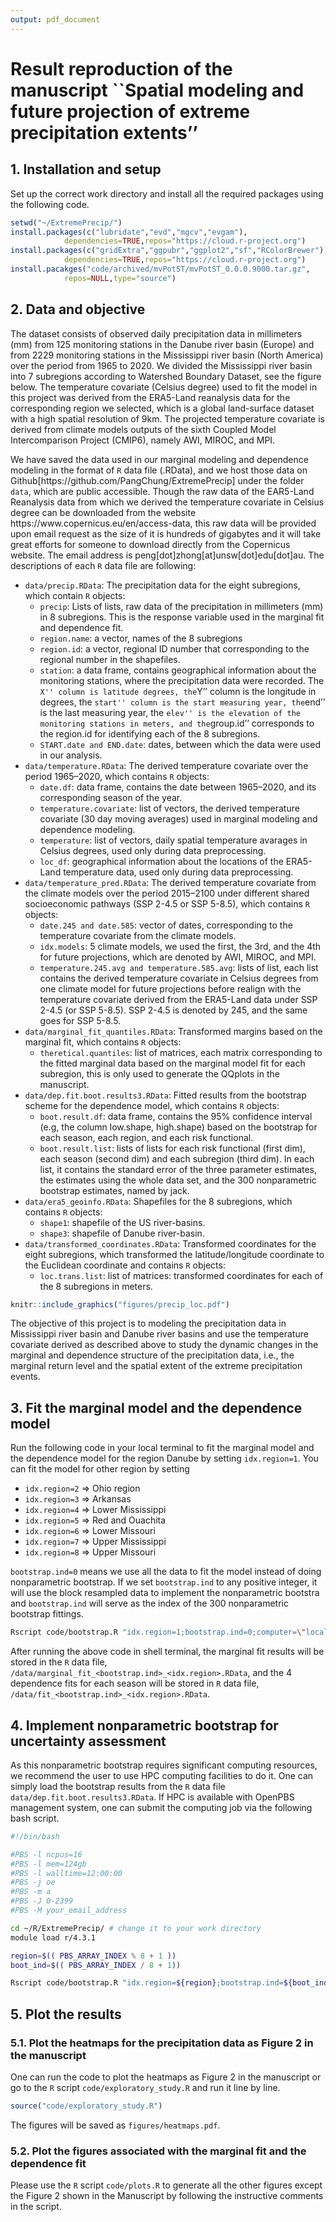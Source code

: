 ```yaml
---
output: pdf_document
---
```


# Result reproduction of the manuscript ``Spatial modeling and future projection of extreme precipitation extents''
## 1. Installation and setup
Set up the correct work directory and install all the required packages using the following code.

```r
setwd("~/ExtremePrecip/")
install.packages(c("lubridate","evd","mgcv","evgam"),
            dependencies=TRUE,repos="https://cloud.r-project.org")
install.packages(c("gridExtra","ggpubr","ggplot2","sf","RColorBrewer"),
            dependencies=TRUE,repos="https://cloud.r-project.org")
install.pacakges("code/archived/mvPotST/mvPotST_0.0.0.9000.tar.gz",
            repos=NULL,type="source")
```

## 2. Data and objective
The dataset consists of observed daily precipitation data in millimeters (mm) from 125 monitoring stations in the Danube river basin (Europe) and from 2229 monitoring stations in the Mississippi river basin (North America) over the period from 1965 to 2020. We divided the Mississippi river basin into 7 subregions according to Watershed Boundary Dataset, see the figure below. The temperature covariate (Celsius degree) used to fit the model in this project was derived from the ERA5-Land reanalysis data for the corresponding region we selected, which is a global land-surface dataset with a high spatial resolution of 9km. The projected temperature covariate is derived from climate models outputs of the sixth Coupled Model Intercomparison Project (CMIP6), namely AWI, MIROC, and MPI.

We have saved the data used in our marginal modeling and dependence modeling in the format of `R` data file (.RData), and we host those data on Github[https://github.com/PangChung/ExtremePrecip] under the folder `data`, which are public accessible. Though the raw data of the EAR5-Land Reanalysis data from which we derived the temperature covariate in Celsius degree can be downloaded from the website https://www.copernicus.eu/en/access-data, this raw data will be provided upon email request as the size of it is hundreds of gigabytes and it will take great efforts for someone to download directly from the Copernicus website. The email address is peng[dot]zhong[at]unsw[dot]edu[dot]au. The descriptions of each `R` data file are following:

* `data/precip.RData`: The precipitation data for the eight subregions, which contain `R` objects:
   + `precip`: Lists of lists, raw data of the precipitation in millimeters (mm) in 8 subregions. This is the response variable used in the marginal fit and dependence fit.
   + `region.name`: a vector, names of the 8 subregions
   + `region.id`: a vector, regional ID number that corresponding to the regional number in the shapefiles.
   + `station`: a data frame, contains geographical information about the monitoring stations, where the precipitation data were recorded. The ``X'' column is latitude degrees, the ``Y'' column is the longitude in degrees, the ``start'' column is the start measuring year, the ``end'' is the last measuring year, the ``elev'' is the elevation of the monitoring stations in meters, and the ``group.id'' corresponds to the region.id for identifying each of the 8 subregions.
   + `START.date and END.date`: dates, between which the data were used in our analysis. 
* `data/temperature.RData`: The derived temperature covariate over the period 1965--2020, which contains `R` objects:
    + `date.df`: data frame, contains the date between 1965--2020, and its corresponding season of the year. 
    + `temperature.covariate`: list of vectors, the derived temperature covariate (30 day moving averages) used in marginal modeling and dependence modeling.
    + `temperature`: list of vectors, daily spatial temperature avarages in Celsius degrees, used only during data preprocessing. 
    + `loc_df`: geographical information about the locations of the ERA5-Land temperature data, used only during data preprocessing. 
* `data/temperature_pred.RData`: The derived temperature covariate from the climate models over the period 2015--2100 under different shared socioeconomic pathways (SSP 2-4.5 or SSP 5-8.5), which contains `R` objects:
    + `date.245 and date.585`: vector of dates, corresponding to the temperature covariate from the climate models. 
    + `idx.models`: 5 climate models, we used the first, the 3rd, and the 4th for future projections, which are denoted by AWI, MIROC, and MPI. 
    + `temperature.245.avg and temperature.585.avg`: lists of list, each list contains the derived temperature covariate in Celsius degrees from one climate model for future projections before realign with the temperature covariate derived from the ERA5-Land data under SSP 2-4.5 (or SSP 5-8.5). SSP 2-4.5 is denoted by 245, and the same goes for SSP 5-8.5.    
* `data/marginal_fit_quantiles.RData`: Transformed margins based on the marginal fit,  which contains `R` objects:
    + `theretical.quantiles`: list of matrices, each matrix corresponding to the fitted marginal data based on the marginal model fit for each subregion, this is only used to generate the QQplots in the manuscript. 
* `data/dep.fit.boot.results3.RData`: Fitted results from the bootstrap scheme for the dependence model, which contains `R` objects:
    + `boot.result.df`: data frame, contains the 95\% confidence interval (e.g, the column low.shape, high.shape) based on the bootstrap for each season, each region, and each risk functional.
    + `boot.result.list`:  lists of lists for each risk functional (first dim), each season (second dim) and each subregion (third dim). In each list, it contains the standard error of the three parameter estimates, the estimates using the whole data set, and the 300 nonparametric bootstrap estimates, named by jack.
* `data/era5_geoinfo.RData`: Shapefiles for the 8 subregions, which contains `R` objects:
    + `shape1`: shapefile of the US river-basins.
    + `shape3`: shapefile of Danube river-basin.
* `data/transformed_coordinates.RData`: Transformed coordinates for the eight subregions, which transformed the latitude/longitude coordinate to the Euclidean coordinate and contains `R` objects:  
    + `loc.trans.list`: list of matrices: transformed coordinates for each of the 8 subregions in meters. 

```r
knitr::include_graphics("figures/precip_loc.pdf")
```

The objective of this project is to modeling the precipitation data in Mississippi river basin and Danube river basins and use the temperature covariate derived as described above to study the dynamic changes in the marginal and dependence structure of the precipitation data, i.e., the marginal return level and the spatial extent of the extreme precipitation events.  

## 3. Fit the marginal model and the dependence model
Run the following code in your local terminal to fit the marginal model and the dependence model for the region Danube by setting `idx.region=1`. You can fit the model for other region by setting

* `idx.region=2` $\Rightarrow$ Ohio region
* `idx.region=3` $\Rightarrow$ Arkansas
* `idx.region=4` $\Rightarrow$ Lower Mississippi
* `idx.region=5` $\Rightarrow$ Red and Ouachita
* `idx.region=6` $\Rightarrow$ Lower Missouri
* `idx.region=7` $\Rightarrow$ Upper Mississippi
* `idx.region=8` $\Rightarrow$ Upper Missouri

`bootstrap.ind=0` means we use all the data to fit the model instead of doing nonparametric bootstrap. If we set `bootstrap.ind` to any positive integer, it will use the block resampled data to implement the nonparametric bootstra and `bootstrap.ind` will serve as the index of the 300 nonparametric bootstrap fittings.

```bash
Rscript code/bootstrap.R "idx.region=1;bootstrap.ind=0;computer=\"local\""
```

After running the above code in shell terminal, the marginal fit results will be stored in the `R` data file, `/data/marginal_fit_<bootstrap.ind>_<idx.region>.RData`, and the 4 dependence fits for each season will be stored in `R` data file, `/data/fit_<bootstrap.ind>_<idx.region>.RData`.

## 4. Implement nonparametric bootstrap for uncertainty assessment
As this nonparametric bootstrap requires significant computing resources, we recommend the user to use HPC computing facilities to do it. One can simply load the bootstrap results from the `R` data file `data/dep.fit.boot.results3.RData`. If HPC is available with OpenPBS management system, one can submit the computing job via the following bash script.

```bash
#!/bin/bash

#PBS -l ncpus=16
#PBS -l mem=124gb
#PBS -l walltime=12:00:00
#PBS -j oe 
#PBS -m a
#PBS -J 0-2399
#PBS -M your_email_address

cd ~/R/ExtremePrecip/ # change it to your work directory 
module load r/4.3.1

region=$(( PBS_ARRAY_INDEX % 8 + 1 ))
boot_ind=$(( PBS_ARRAY_INDEX / 8 + 1))

Rscript code/bootstrap.R "idx.region=${region};bootstrap.ind=${boot_ind};computer=\"hpc\"" 
```

## 5. Plot the results
### 5.1. Plot the heatmaps for the precipitation data as Figure 2 in the manuscript
One can run the code to plot the heatmaps as Figure 2 in the manuscript or go to the `R` script `code/exploratory_study.R` and run it line by line.

```r
source("code/exploratory_study.R")
```

The figures will be saved as `figures/heatmaps.pdf`.

### 5.2. Plot the figures associated with the marginal fit and the dependence fit 
Please use the `R` script `code/plots.R` to generate all the other figures except the Figure 2 shown in the Manuscript by following the instructive comments in the script. 
